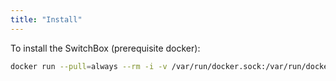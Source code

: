 ```yaml
---
title: "Install"
---
```


To install the SwitchBox (prerequisite docker):

```bash
docker run --pull=always --rm -i -v /var/run/docker.sock:/var/run/docker.sock:rw ghcr.io/msda
```
